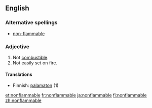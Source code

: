 ==English==

===Alternative spellings===
*[[non-flammable]]

===Adjective===
{{en-adj}}

# Not [[combustible]].
# Not easily set on fire.

====Translations====
*Finnish: [[palamaton]] (1)

[[et:nonflammable]]
[[fr:nonflammable]]
[[ja:nonflammable]]
[[fi:nonflammable]]
[[zh:nonflammable]]